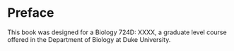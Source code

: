# Preface {.unnumbered}

This book was designed for a Biology 724D: XXXX, a graduate level course offered in the Department of Biology at Duke University.
